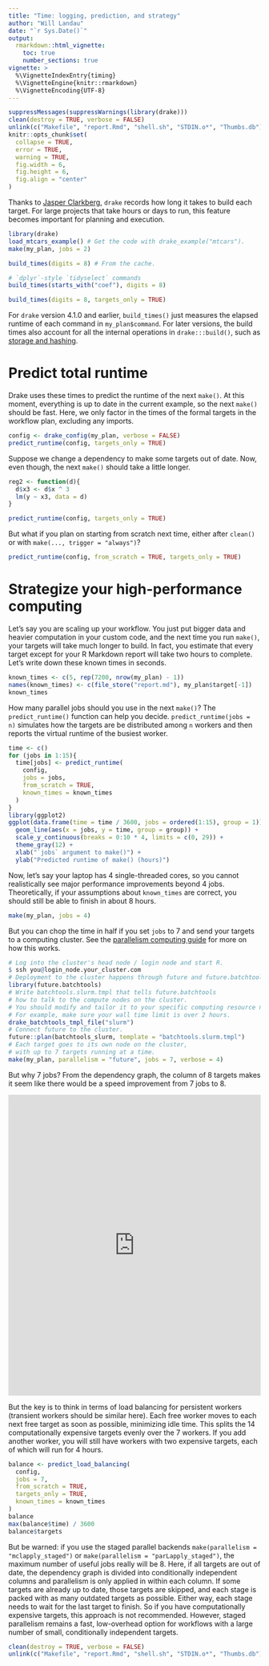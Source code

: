 ```yaml
---
title: "Time: logging, prediction, and strategy"
author: "Will Landau"
date: "`r Sys.Date()`"
output:
  rmarkdown::html_vignette:
    toc: true
    number_sections: true
vignette: >
  %\VignetteIndexEntry{timing}
  %\VignetteEngine{knitr::rmarkdown}
  %\VignetteEncoding{UTF-8}
---
```


```r
suppressMessages(suppressWarnings(library(drake)))
clean(destroy = TRUE, verbose = FALSE)
unlink(c("Makefile", "report.Rmd", "shell.sh", "STDIN.o*", "Thumbs.db"))
knitr::opts_chunk$set(
  collapse = TRUE,
  error = TRUE,
  warning = TRUE,
  fig.width = 6,
  fig.height = 6,
  fig.align = "center"
)
```

Thanks to [Jasper Clarkberg](https://github.com/dapperjapper), `drake` records how long it takes to build each target. For large projects that take hours or days to run, this feature becomes important for planning and execution.

```r
library(drake)
load_mtcars_example() # Get the code with drake_example("mtcars").
make(my_plan, jobs = 2)

build_times(digits = 8) # From the cache.

# `dplyr`-style `tidyselect` commands
build_times(starts_with("coef"), digits = 8)

build_times(digits = 8, targets_only = TRUE)
```

For `drake` version 4.1.0 and earlier, `build_times()` just measures the elapsed runtime of each command in `my_plan$command`. For later versions, the build times also account for all the internal operations in `drake:::build()`, such as [storage and hashing](https://github.com/ropensci/drake/blob/master/vignettes/storage.Rmd).

# Predict total runtime

Drake uses these times to predict the runtime of the next `make()`. At this moment, everything is up to date in the current example, so the next `make()` should be fast. Here, we only factor in the times of the formal targets in the workflow plan, excluding any imports.

```r
config <- drake_config(my_plan, verbose = FALSE)
predict_runtime(config, targets_only = TRUE)
```

Suppose we change a dependency to make some targets out of date. Now, even though, the next `make()` should take a little longer.

```r
reg2 <- function(d){
  d$x3 <- d$x ^ 3
  lm(y ~ x3, data = d)
}

predict_runtime(config, targets_only = TRUE)
```

But what if you plan on starting from scratch next time, either after `clean()` or with `make(..., trigger = "always")`?

```r
predict_runtime(config, from_scratch = TRUE, targets_only = TRUE)
```

# Strategize your high-performance computing

Let's say you are scaling up your workflow. You just put bigger data and heavier computation in your custom code, and the next time you run `make()`, your targets will take much longer to build. In fact, you estimate that every target except for your R Markdown report will take two hours to complete. Let's write down these known times in seconds.

```r
known_times <- c(5, rep(7200, nrow(my_plan) - 1))
names(known_times) <- c(file_store("report.md"), my_plan$target[-1])
known_times
```

How many parallel jobs should you use in the next `make()`? The `predict_runtime()` function can help you decide. `predict_runtime(jobs = n)` simulates how the targets are be distributed among `n` workers and then reports the virtual runtime of the busiest worker.

```r
time <- c()
for (jobs in 1:15){
  time[jobs] <- predict_runtime(
    config,
    jobs = jobs,
    from_scratch = TRUE,
    known_times = known_times
  )
}
library(ggplot2)
ggplot(data.frame(time = time / 3600, jobs = ordered(1:15), group = 1)) +
  geom_line(aes(x = jobs, y = time, group = group)) +
  scale_y_continuous(breaks = 0:10 * 4, limits = c(0, 29)) +
  theme_gray(12) +
  xlab("`jobs` argument to make()") +
  ylab("Predicted runtime of make() (hours)")
```

Now, let's say your laptop has 4 single-threaded cores, so you cannot realistically see major performance improvements beyond 4 jobs. Theoretically, if your assumptions about `known_times` are correct, you should still be able to finish in about 8 hours.

```r
make(my_plan, jobs = 4)
```

But you can chop the time in half if you set `jobs` to 7 and send your targets to a computing cluster. See the [parallelism computing guide](https://ropensci.github.io/drake/articles/parallelism.html) for more on how this works.

```r
# Log into the cluster's head node / login node and start R.
$ ssh you@login_node.your_cluster.com
# Deployment to the cluster happens through future and future.batchtools.
library(future.batchtools)
# Write batchtools.slurm.tmpl that tells future.batchtools
# how to talk to the compute nodes on the cluster.
# You should modify and tailor it to your specific computing resource needs.
# For example, make sure your wall time limit is over 2 hours.
drake_batchtools_tmpl_file("slurm")
# Connect future to the cluster.
future::plan(batchtools_slurm, template = "batchtools.slurm.tmpl")
# Each target goes to its own node on the cluster,
# with up to 7 targets running at a time.
make(my_plan, parallelism = "future", jobs = 7, verbose = 4)
```

But why 7 jobs? From the dependency graph, the column of 8 targets makes it seem like there would be a speed improvement from 7 jobs to 8.

<iframe
src = "https://ropensci.github.io/drake/images/outdated.html"
width = "100%" height = "600px" allowtransparency="true"
style="border: none; box-shadow: none">
</iframe>

But the key is to think in terms of load balancing for persistent workers (transient workers should be similar here). Each free worker moves to each next free target as soon as possible, minimizing idle time. This splits the 14 computationally expensive targets evenly over the 7 workers. If you add another worker, you will still have workers with two expensive targets, each of which will run for 4 hours.

```r
balance <- predict_load_balancing(
  config,
  jobs = 7,
  from_scratch = TRUE,
  targets_only = TRUE,
  known_times = known_times
)
balance
max(balance$time) / 3600
balance$targets
```

But be warned: if you use the staged parallel backends `make(parallelism = "mclapply_staged")` or `make(parallelism = "parLapply_staged")`, the maximum number of useful jobs really will be 8. Here, if all targets are out of date, the dependency graph is divided into conditionally independent columns and parallelism is only applied in within each column. If some targets are already up to date, those targets are skipped, and each stage is packed with as many outdated targets as possible. Either way, each stage needs to wait for the last target to finish. So if you have computationally expensive targets, this approach is not recommended. However, staged parallelism remains a fast, low-overhead option for workflows with a large number of small, conditionally independent targets.

```r
clean(destroy = TRUE, verbose = FALSE)
unlink(c("Makefile", "report.Rmd", "shell.sh", "STDIN.o*", "Thumbs.db"))
```
